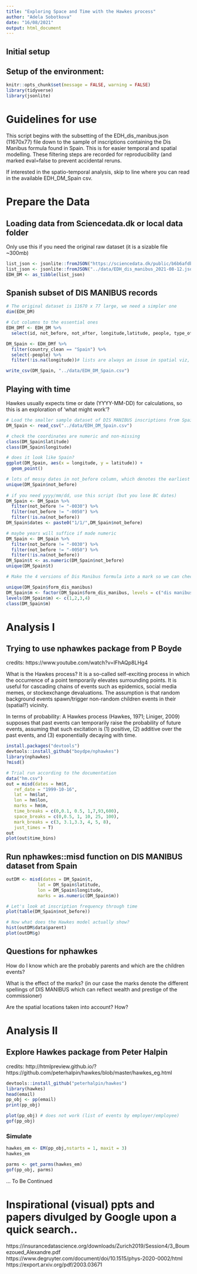 ```yaml
---
title: "Exploring Space and Time with the Hawkes process"
author: "Adela Sobotkova"
date: "16/08/2021"
output: html_document
---
```

## Initial setup

## Setup of the environment:

```r

knitr::opts_chunk$set(message = FALSE, warning = FALSE)
library(tidyverse)
library(jsonlite)
```

# Guidelines for use
This script begins with the subsetting of the EDH_dis_manibus.json (11670x77) file down to the sample of inscriptions containing the Dis Manibus formula found in Spain. This is for easier temporal and spatial modelling. These filtering steps are recorded for reproducibility (and marked eval=false to prevent accidental reruns.

If interested in the spatio-temporal analysis, skip to line where you can read in the available EDH_DM_Spain csv. 

# Prepare the Data
## Loading data from Sciencedata.dk or local data folder 
Only use this if you need the original raw dataset (it is a sizable file ~300mb)
```r
list_json <- jsonlite::fromJSON("https://sciencedata.dk/public/b6b6afdb969d378b70929e86e58ad975/EDH_dis_manibus_2021-08-12.json")
list_json <- jsonlite::fromJSON("../data/EDH_dis_manibus_2021-08-12.json")
EDH_DM <- as_tibble(list_json)
```

## Spanish subset of DIS MANIBUS records
```r
# The original dataset is 11670 x 77 large, we need a simpler one
dim(EDH_DM)

# Cut columns to the essential ones
EDH_DMf <- EDH_DM %>% 
  select(id, not_before, not_after, longitude,latitude, people, type_of_monument,country, text_edition, type_of_monument_clean, type_of_inscription_clean,  country_clean,clean_text_interpretive_word, clean_text_interpretive_word_lowercase,clean_text_interpretive_sentence, form_dis_manibus)

DM_Spain <- EDH_DMf %>% 
  filter(country_clean == "Spain") %>% 
  select(-people) %>% 
  filter(!is.na(longitude))# lists are always an issue in spatial viz, so eliminating for now

write_csv(DM_Spain, "../data/EDH_DM_Spain.csv")
```

## Playing with time 
Hawkes usually expects time or date (YYYY-MM-DD) for calculations, so this is an exploration of 'what might work'?
```r
# Load the smaller sample dataset of DIS MANIBUS inscriptions from Spain
DM_Spain <- read_csv("../data/EDH_DM_Spain.csv")

# check the coordinates are numeric and non-missing
class(DM_Spain$latitude)
class(DM_Spain$longitude)

# does it look like Spain?
ggplot(DM_Spain, aes(x = longitude, y = latitude)) +
  geom_point()

# lots of messy dates in not_before column, which denotes the earliest date of creation
unique(DM_Spain$not_before)
       
# if you need yyyy/mm/dd, use this script (but you lose BC dates)       
DM_Spain <- DM_Spain %>% 
  filter(not_before != "-0030") %>% 
  filter(not_before != "-0050") %>% 
  filter(!is.na(not_before))
DM_Spain$dates <- paste0("1/1/",DM_Spain$not_before)

# maybe years will suffice if made numeric
DM_Spain <- DM_Spain %>% 
  filter(not_before != "-0030") %>% 
  filter(not_before != "-0050") %>% 
  filter(!is.na(not_before))
DM_Spain$t <- as.numeric(DM_Spain$not_before)
unique(DM_Spain$t)

# Make the 4 versions of Dis Manibus formula into a mark so we can check if these different versions impact one another or have different diffusion trajectories

unique(DM_Spain$form_dis_manibus)
DM_Spain$m <- factor(DM_Spain$form_dis_manibus, levels = c("dis manibus sacrum","dis manibus","d m", "d m s"))
levels(DM_Spain$m) <- c(1,2,3,4)
class(DM_Spain$m)
```


# Analysis I
## Trying to use nphawkes package from P Boyde
credits: https://www.youtube.com/watch?v=lFhAQp8LHg4 

What is the Hawkes process? It is a so-called self-exciting process in which the occurrence of a point temporarily elevates surrounding points. It is useful for cascading chains of events such as epidemics, social media memes, or stockexchange devaluations.  The assumption is that random background events spawn/trigger non-random children events in their (spatial?) vicinity.
 
In terms of probability: A Hawkes process (Hawkes, 1971; Liniger, 2009) supposes that past events can temporarily raise the probability of future events, assuming that such excitation is (1) positive, (2) additive over the past events, and (3) exponentially decaying with time.

```r
install.packages("devtools")
devtools::install_github("boydpe/nphawkes")
library(nphawkes)
?misd()
```

```r
# Trial run according to the documentation
data("hm.csv")
out = misd(dates = hm$t,
   ref_date = "1999-10-16",
   lat = hm$lat,
   lon = hm$lon,
   marks = hm$m,
   time_breaks = c(0,0.1, 0.5, 1,7,93,600),
   space_breaks = c(0,0.5, 1, 10, 25, 100),
   mark_breaks = c(3, 3.1,3.3, 4, 5, 8),
   just_times = T)
out
plot(out$time_bins)
```

## Run nphawkes::misd function on DIS MANIBUS dataset from Spain

```r
outDM <- misd(dates = DM_Spain$t,
            lat = DM_Spain$latitude,
            lon = DM_Spain$longitude,
            marks = as.numeric(DM_Spain$m))

# Let's look at inscription frequency through time
plot(table(DM_Spain$not_before))

# Now what does the Hawkes model actually show? 
hist(outDM$data$parent)
plot(outDM$g)
```

## Questions for nphawkes

How do I know which are the probably parents and which are the children events?

What is the effect of the marks? (in our case the marks denote the different spellings of DIS MANIBUS which can reflect wealth and prestige of the commissioner)

Are the spatial locations taken into account? How?



# Analysis II
## Explore Hawkes package from Peter Halpin
credits: http://htmlpreview.github.io/?https://github.com/peterhalpin/hawkes/blob/master/hawkes_eg.html

```r
devtools::install_github("peterhalpin/hawkes")
library(hawkes)
head(email)
pp_obj <- pp(email)
print(pp_obj)

plot(pp_obj) # does not work (list of events by employer/employee)
gof(pp_obj)
```

### Simulate
```r

hawkes_em <- EM(pp_obj,nstarts = 1, maxit = 3)
hawkes_em

parms <- get_parms(hawkes_em)
gof(pp_obj, parms)

```

... To Be Continued

# Inspirational (visual) ppts and papers divulged by Google upon a quick search..
https://insurancedatascience.org/downloads/Zurich2019/Session4/3_Boumezoued_Alexandre.pdf
https://www.degruyter.com/document/doi/10.1515/phys-2020-0002/html
https://export.arxiv.org/pdf/2003.03671